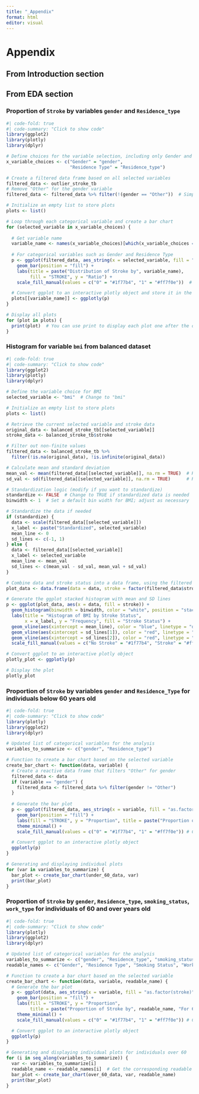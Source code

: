 ```yaml
---
title: "_Appendix"
format: html
editor: visual
---
```


# Appendix

## From Introduction section

[^1]: Grysiewicz, R. A., Thomas, K., & Pandey, D. K. (2008). Epidemiology of ischemic and hemorrhagic stroke: Incidence, prevalence, mortality, and risk factors. Neurologic Clinics, 26(4), 871-895. https://doi.org/10.1016/j.ncl.2008.07.003

[^2]: American Heart Association. “New guideline: Preventing a first stroke may be possible with screening, lifestyle changes”. https://newsroom.heart.org/news/new-guideline-preventing-a-first-stroke-may-be-possible-with-screening-lifestyle-changes

## From EDA section

### Proportion of `Stroke` by variables `gender` and `Residence_type`

```r
#| code-fold: true
#| code-summary: "Click to show code"
library(ggplot2)
library(plotly)
library(dplyr)

# Define choices for the variable selection, including only Gender and Residence Type
x_variable_choices <- c("Gender" = "gender", 
                        "Residence Type" = "Residence_type")

# Create a filtered data frame based on all selected variables
filtered_data <- outlier_stroke_tb
# Remove "Other" for the gender variable
filtered_data <- filtered_data %>% filter(!(gender == "Other"))  # Simply check for 'Other' in gender

# Initialize an empty list to store plots
plots <- list()

# Loop through each categorical variable and create a bar chart
for (selected_variable in x_variable_choices) {
  
  # Get variable name
  variable_name <- names(x_variable_choices)[which(x_variable_choices == selected_variable)]
  
  # For categorical variables such as Gender and Residence Type
  p <- ggplot(filtered_data, aes_string(x = selected_variable, fill = "as.factor(stroke)")) +
    geom_bar(position = "fill") +
    labs(title = paste("Distribution of Stroke by", variable_name),
         fill = "STROKE", y = "Ratio") +
    scale_fill_manual(values = c("0" = "#1f77b4", "1" = "#ff7f0e"))  # Custom colors

  # Convert ggplot to an interactive plotly object and store it in the list
  plots[[variable_name]] <- ggplotly(p)
}

# Display all plots
for (plot in plots) {
  print(plot)  # You can use print to display each plot one after the other
}
```

### Histogram for variable `bmi` from balanced dataset

```r
#| code-fold: true
#| code-summary: "Click to show code"
library(ggplot2)
library(plotly)
library(dplyr)  

# Define the variable choice for BMI
selected_variable <- "bmi"  # Change to "bmi"

# Initialize an empty list to store plots
plots <- list()

# Retrieve the current selected variable and stroke data
original_data <- balanced_stroke_tb[[selected_variable]]
stroke_data <- balanced_stroke_tb$stroke

# Filter out non-finite values
filtered_data <- balanced_stroke_tb %>% 
  filter(!is.na(original_data), !is.infinite(original_data))

# Calculate mean and standard deviation
mean_val <- mean(filtered_data[[selected_variable]], na.rm = TRUE)  # Handle NA values
sd_val <- sd(filtered_data[[selected_variable]], na.rm = TRUE)      # Handle NA values

# Standardization logic (modify if you want to standardize)
standardize <- FALSE  # Change to TRUE if standardized data is needed
binwidth <- 1  # Set a default bin width for BMI; adjust as necessary

# Standardize the data if needed
if (standardize) {
  data <- scale(filtered_data[[selected_variable]])
  x_label <- paste("Standardized", selected_variable)
  mean_line <- 0
  sd_lines <- c(-1, 1)
} else {
  data <- filtered_data[[selected_variable]]
  x_label <- selected_variable
  mean_line <- mean_val
  sd_lines <- c(mean_val - sd_val, mean_val + sd_val)
}

# Combine data and stroke status into a data frame, using the filtered data
plot_data <- data.frame(data = data, stroke = factor(filtered_data$stroke, labels = c("No Stroke", "Stroke")))

# Generate the ggplot stacked histogram with mean and SD lines
p <- ggplot(plot_data, aes(x = data, fill = stroke)) +
  geom_histogram(binwidth = binwidth, color = "white", position = "stack") +
  labs(title = "Histogram of BMI by Stroke Status", 
       x = x_label, y = "Frequency", fill = "Stroke Status") +
  geom_vline(aes(xintercept = mean_line), color = "blue", linetype = "dashed", linewidth = 1) +
  geom_vline(aes(xintercept = sd_lines[1]), color = "red", linetype = "dotted", linewidth = 0.8) +
  geom_vline(aes(xintercept = sd_lines[2]), color = "red", linetype = "dotted", linewidth = 0.8) +
  scale_fill_manual(values = c("No Stroke" = "#1f77b4", "Stroke" = "#ff7f0e"))  # Set colors for stroke status

# Convert ggplot to an interactive plotly object
plotly_plot <- ggplotly(p)

# Display the plot
plotly_plot 
```

### Proportion of `Stroke` by variables `gender` and `Residence_Type` for individuals below 60 years old

```r
#| code-fold: true
#| code-summary: "Click to show code"
library(plotly)
library(ggplot2)
library(dplyr)

# Updated list of categorical variables for the analysis
variables_to_summarize <- c("gender", "Residence_type")

# Function to create a bar chart based on the selected variable
create_bar_chart <- function(data, variable) {
  # Create a reactive data frame that filters "Other" for gender
  filtered_data <- data
  if (variable == "gender") {
    filtered_data <- filtered_data %>% filter(gender != "Other")
  }
  
  # Generate the bar plot
  p <- ggplot(filtered_data, aes_string(x = variable, fill = "as.factor(stroke)")) +
    geom_bar(position = "fill") +
    labs(fill = "STROKE", y = "Proportion", title = paste("Proportion of Stroke by", variable, "for under 60")) +
    theme_minimal() +
    scale_fill_manual(values = c("0" = "#1f77b4", "1" = "#ff7f0e")) # Custom colors

  # Convert ggplot to an interactive plotly object
  ggplotly(p)
}

# Generating and displaying individual plots
for (var in variables_to_summarize) {
  bar_plot <- create_bar_chart(under_60_data, var)
  print(bar_plot)
}
```

### Proportion of `Stroke` by `gender`, `Residence_type`, `smoking_status`, `work_type` for individuals of 60 and over years old

```r
#| code-fold: true
#| code-summary: "Click to show code"
library(plotly)
library(ggplot2)
library(dplyr)

# Updated list of categorical variables for the analysis
variables_to_summarize <- c("gender", "Residence_type", "smoking_status", "work_type")
readable_names <- c("Gender", "Residence Type", "Smoking Status", "Work Type")

# Function to create a bar chart based on the selected variable
create_bar_chart <- function(data, variable, readable_name) {
  # Generate the bar plot
  p <- ggplot(data, aes_string(x = variable, fill = "as.factor(stroke)")) +
    geom_bar(position = "fill") +
    labs(fill = "STROKE", y = "Proportion", 
         title = paste("Proportion of Stroke by", readable_name, "For 60 and Over Years Old")) +
    theme_minimal() +
    scale_fill_manual(values = c("0" = "#1f77b4", "1" = "#ff7f0e")) # Custom colors

  # Convert ggplot to an interactive plotly object
  ggplotly(p)
}

# Generating and displaying individual plots for individuals over 60
for (i in seq_along(variables_to_summarize)) {
  var <- variables_to_summarize[i]
  readable_name <- readable_names[i]  # Get the corresponding readable name
  bar_plot <- create_bar_chart(over_60_data, var, readable_name)
  print(bar_plot)
}
```
